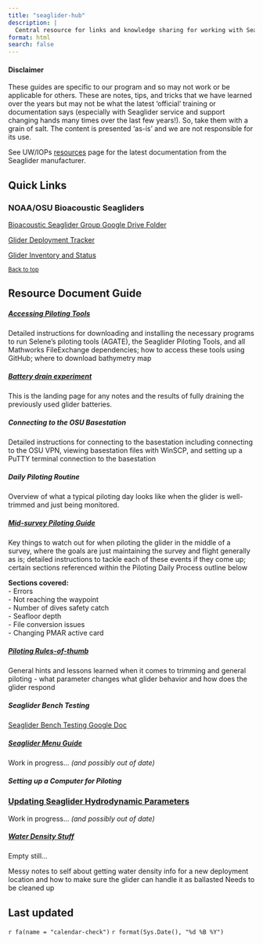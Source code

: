 ```yaml
---
title: "seaglider-hub"
description: |
  Central resource for links and knowledge sharing for working with Seagliders. 
format: html
search: false
---
```



#### Disclaimer 

These guides are specific to our program and so may not work or be applicable for others. These are notes, tips, and tricks that we have learned over the years but may not be what the latest 'official' training or documentation says (especially with Seaglider service and support changing hands many times over the last few years!). So, take them with a grain of salt. The content is presented 'as-is' and we are not responsible for its use. 

See UW/IOPs [resources](https://iop.apl.washington.edu/iopsg/){target="_blank"} page for the latest documentation from the Seaglider manufacturer. 

## Quick Links

### NOAA/OSU Bioacoustic Seagliders

[Bioacoustic Seaglider Group Google Drive Folder](https://drive.google.com/drive/u/0/folders/1o5tBvvzWy1_2H_V5V2o6sc1k6ebWqKBZ){target="_blank"}

[Glider Deployment Tracker](https://docs.google.com/spreadsheets/d/1uLQ3ruYjz6B8DeGhf-izHFKscgNWnvMT/edit?gid=103159462#gid=103159462){target="_blank"}

[Glider Inventory and Status](https://docs.google.com/spreadsheets/d/1xWwiAhgmveYMMWQAbaoxCfCmXcr7wRoYpIEOa1BkC6U/edit#gid=0){target="_blank"}

<sub>[Back to top](#)</sub>

## Resource Document Guide

##### [Accessing Piloting Tools](accessing-piloting-tools.qmd)

Detailed instructions for downloading and installing the necessary programs to run Selene's piloting tools (AGATE), the Seaglider Piloting Tools, and all Mathworks FileExchange dependencies; how to access these tools using GitHub; where to download bathymetry map

##### [Battery drain experiment](battery-drain.qmd)

This is the landing page for any notes and the results of fully draining the previously used glider batteries.

##### Connecting to the OSU Basestation

Detailed instructions for connecting to the basestation including connecting to the OSU VPN, viewing basestation files with WinSCP, and setting up a PuTTY terminal connection to the basestation

##### Daily Piloting Routine

Overview of what a typical piloting day looks like when the glider is well-trimmed and just being monitored.

##### [Mid-survey Piloting Guide](mid-survey-piloting.qmd)

Key things to watch out for when piloting the glider in the middle of a survey, where the goals are just maintaining the survey and flight generally as is; detailed instructions to tackle each of these events if they come up; certain sections referenced within the Piloting Daily Process outline below

**Sections covered:**  
    -   Errors  
    -   Not reaching the waypoint  
    -   Number of dives safety catch  
    -   Seafloor depth  
    -   File conversion issues  
    -   Changing PMAR active card  


##### [Piloting Rules-of-thumb](piloting-rot.qmd)

General hints and lessons learned when it comes to trimming and general piloting - what parameter changes what glider behavior and how does the glider respond

##### Seaglider Bench Testing
[Seaglider Bench Testing Google Doc](https://docs.google.com/document/d/11gatLWEzaEYsPrs6hlMZghuTMlstvc1UJiQ-AXBxNOo/edit#)

##### [Seaglider Menu Guide](sg-menu-guide.html)
Work in progress... *(and possibly out of date)*

##### Setting up a Computer for Piloting

### [Updating Seaglider Hydrodynamic Parameters](update-hdm.qmd)
Work in progress... *(and possibly out of date)*

##### [Water Density Stuff](water-density.qmd)
Empty still...

Messy notes to self about getting water density info for a new deployment location and how to make sure the glider can handle it as ballasted Needs to be cleaned up


## Last updated {.appendix}

`r fa(name = "calendar-check")` `r format(Sys.Date(), "%d %B %Y")`
